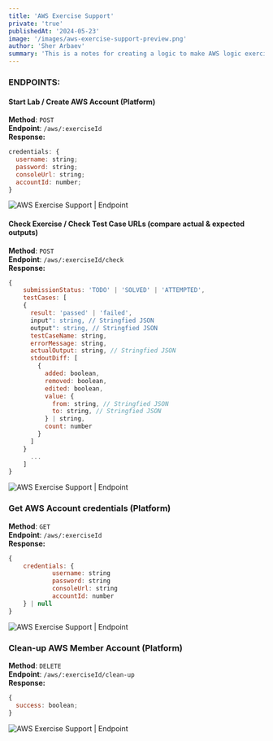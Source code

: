```yaml
---
title: 'AWS Exercise Support'
private: 'true'
publishedAt: '2024-05-23'
image: '/images/aws-exercise-support-preview.png'
author: 'Sher Arbaev'
summary: 'This is a notes for creating a logic to make AWS logic exercise support on platform'
---
```


### ENDPOINTS:

#### Start Lab / Create AWS Account (Platform)

**Method**: `POST` <br />
**Endpoint**: `/aws/:exerciseId` <br />
**Response:**

```jsx
credentials: {
  username: string;
  password: string;
  consoleUrl: string;
  accountId: number;
}
```

<Image
  src="https://www.sherbolotarbaev.co/images/aws-exercise-support.png"
  alt="AWS Exercise Support | Endpoint"
/>

#### Check Exercise / Check Test Case URLs (compare actual & expected outputs)

**Method**: `POST` <br />
**Endpoint**: `/aws/:exerciseId/check` <br />
**Response:**

```jsx
{
	submissionStatus: 'TODO' | 'SOLVED' | 'ATTEMPTED',
	testCases: [
    {
      result: 'passed' | 'failed',
      input": string, // Stringfied JSON
      output": string, // Stringfied JSON
      testCaseName: string,
      errorMessage: string,
      actualOutput: string, // Stringfied JSON
      stdoutDiff: [
        {
          added: boolean,
          removed: boolean,
          edited: boolean,
          value: {
            from: string, // Stringfied JSON
            to: string, // Stringfied JSON
          } | string,
          count: number
        }
      ]
    }
	  ...
	]
}
```

<Image
  src="https://www.sherbolotarbaev.co/images/aws-exercise-support2.png"
  alt="AWS Exercise Support | Endpoint"
/>

### Get AWS Account credentials (Platform)

**Method**: `GET` <br />
**Endpoint**: `/aws/:exerciseId` <br />
**Response:**

```jsx
{
	credentials: {
			username: string
			password: string
			consoleUrl: string
			accountId: number
	} | null
}
```

<Image
  src="https://www.sherbolotarbaev.co/images/aws-exercise-support3.png"
  alt="AWS Exercise Support | Endpoint"
/>

### Clean-up AWS Member Account (Platform)

**Method**: `DELETE` <br />
**Endpoint**: `/aws/:exerciseId/clean-up` <br />
**Response:**

```jsx
{
  success: boolean;
}
```

<Image
  src="https://www.sherbolotarbaev.co/images/aws-exercise-support4.png"
  alt="AWS Exercise Support | Endpoint"
/>
